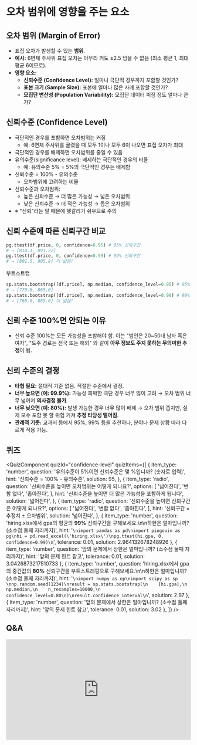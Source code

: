 # 오차 범위에 영향을 주는 요소

## 오차 범위 (Margin of Error)

- 표집 오차가 발생할 수 있는 **범위**.
- **예시:** 6면체 주사위 표집 오차는 아무리 커도 ±2.5 넘을 수 없음 (최소 평균 1, 최대 평균 6이므로).
- **영향 요소:**
    * **신뢰수준 (Confidence Level):** 얼마나 극단적 경우까지 포함할 것인가?
    * **표본 크기 (Sample Size):** 표본에 얼마나 많은 사례 포함할 것인가?
    * **모집단 변산성 (Population Variability):** 모집단 데이터 퍼짐 정도 얼마나 큰가?

## 신뢰수준 (Confidence Level)

- 극단적인 경우를 포함하면 오차범위는 커짐
    - 예: 6면체 주사위를 굴렸을 때 모두 1이나 모두 6이 나오면 표집 오차가 최대
- 극단적인 경우를 배제하면 오차범위를 줄일 수 있음
- 유의수준(significance level): 배제하는 극단적인 경우의 비율
    - 예: 유의수준 5% = 5%의 극단적인 경우는 배제함
- 신뢰수준 = 100% - 유의수준
    - 오차범위에 고려하는 비율
- 신뢰수준과 오차범위:
    - 높은 신뢰수준 → 더 많은 가능성 → 넓은 오차범위
    - 낮은 신뢰수준 → 더 적은 가능성 → 좁은 오차범위
- ※ "신뢰"라는 말 때문에 헷갈리기 쉬우므로 주의


## 신뢰 수준에 따른 신뢰구간 비교


```python
pg.ttest(df.price, 0, confidence=0.95) # 95% 신뢰구간
# → [814.1, 893.22]
pg.ttest(df.price, 0, confidence=0.99) # 99% 신뢰구간
# → [801.5, 905.8] 더 넓음!
```

부트스트랩

```python
sp.stats.bootstrap([df.price], np.median, confidence_level=0.95) # 95% 신뢰구간
# → [770.0, 865.0]
sp.stats.bootstrap([df.price], np.median, confidence_level=0.99) # 99% 신뢰구간
# → [760.0, 885.0] 더 넓음!
```

## 신뢰 수준 100%면 안되는 이유

*   신뢰 수준 100%는 모든 가능성을 포함해야 함. 이는 "범인은 20~50대 남자 혹은 여자", "도주 경로는 전국 또는 해외" 와 같이 **아무 정보도 주지 못하는 무의미한 추정**이 됨.

## 신뢰 수준의 결정

*   **타협 필요:** 절대적 기준 없음. 적절한 수준에서 결정.
*   **너무 높으면 (예: 99.9%):** 가능성 희박한 극단 경우 너무 많이 고려 → 오차 범위 너무 넓어져 **의사결정 불가**.
*   **너무 낮으면 (예: 80%):** 발생 가능한 경우 너무 많이 배제 → 오차 범위 좁지만, 실제 모수 포함 못 할 위험 커져 **추정 타당성 떨어짐**.
*   **관례적 기준:** 교과서 등에서 95%, 99% 등을 추천하나, 분야나 문제 상황 따라 다르게 적용 가능.

## 퀴즈


<QuizComponent quizId="confidence-level" quizItems={[
    {
        item_type: 'number',
        question: '유의수준이 5%이면 신뢰수준은 몇 %입니까? (숫자로 입력)',
        hint: '신뢰수준 = 100% - 유의수준',
        solution: 95,
    },
    {
        item_type: 'radio',
        question: '신뢰수준을 높이면 오차범위는 어떻게 되나요?',
        options: [
            '넓어진다',
            '변함 없다',
            '좁아진다',
        ],
        hint: '신뢰수준을 높이면 더 많은 가능성을 포함하게 됩니다',
        solution: '넓어진다',
    },
    {
        item_type: 'radio',
        question: '신뢰수준을 높이면 신뢰구간은 어떻게 되나요?',
        options: [
            '넓어진다',
            '변함 없다',
            '좁아진다',
        ],
        hint: '신뢰구간 = 추정치 ± 오차범위',
        solution: '넓어진다',
    },
    {
        item_type: 'number',
        question: 'hiring.xlsx에서 gpa의 평균의 **99%** 신뢰구간을 구해보세요.\n\n하한은 얼마입니까? (소수점 둘째 자리까지)',
        hint: '```\nimport pandas as pd\nimport pingouin as pg\nhi = pd.read_excel(\'hiring.xlsx\')\npg.ttest(hi.gpa, 0, confidence=0.99)\n```',
        tolerance: 0.01,
        solution: 2.964132678248926
    },
    {
        item_type: 'number',
        question: '앞의 문제에서 상한은 얼마입니까? (소수점 둘째 자리까지)',
        hint: '앞의 문제 힌트 참고',
        tolerance: 0.01,
        solution: 3.0426873217510733
    },
    {
        item_type: 'number',
        question: 'hiring.xlsx에서 gpa의 중간값의 **80%** 신뢰구간을 부트스트래핑으로 구해보세요.\n\n하한은 얼마입니까? (소수점 둘째 자리까지)',
        hint: '```\nimport numpy as np\nimport scipy as sp \nnp.random.seed(1234)\nresult = sp.stats.bootstrap(\n    [hi.gpa],\n    np.median,\n    n_resamples=10000,\n    confidence_level=0.80\n)\nresult.confidence_interval\n```',
        solution: 2.97
    },
    {
        item_type: 'number',
        question: '앞의 문제에서 상한은 얼마입니까? (소수점 둘째 자리까지)',
        hint: '앞의 문제 힌트 참고',
        tolerance: 0.01,
        solution: 3.02
    },
]} />

## Q&A
<iframe src="https://tally.so/embed/wbOOKg?alignLeft=1&hideTitle=1&transparentBackground=1&dynamicHeight=0" loading="lazy" width="100%" height="274" frameborder="0" marginheight="0" marginwidth="0" title="Q&A"></iframe>
